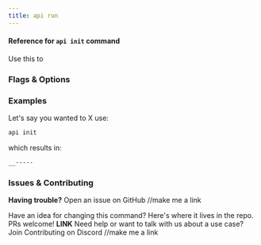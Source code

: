 ```yaml
---
title: api run
---
```


#### Reference for `api init` command
Use this to

### Flags & Options


### Examples

Let's say you wanted to X
use:
```bash
api init
```

which results in:
```bash
__-----
```


### Issues & Contributing

**Having trouble?** Open an issue on GitHub //make me a link

Have an idea for changing this command? Here's where it lives in the repo. PRs welcome!
**LINK**
Need help or want to talk with us about a use case? Join Contributing on Discord //make me a link


